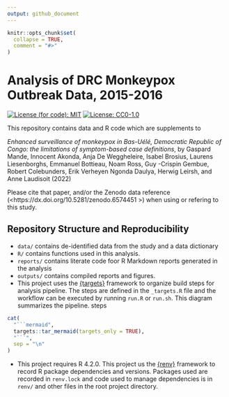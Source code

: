 ```yaml
---
output: github_document
---
```


<!-- README.md is generated from README.Rmd. Please edit that file -->

```r
knitr::opts_chunk$set(
  collapse = TRUE,
  comment = "#>"
)
```

# Analysis of DRC Monkeypox Outbreak Data, 2015-2016

[![License (for code): MIT](https://img.shields.io/badge/License (for code)-MIT-blue.svg)](https://opensource.org/licenses/MIT)
[![License: CC0-1.0](https://img.shields.io/badge/License (for data)-CC0_1.0-lightgrey.svg)](http://creativecommons.org/publicdomain/zero/1.0/)

This repository contains data and R code which are supplements to

_Enhanced surveillance of monkeypox in Bas-Uélé, Democratic Republic of Congo: the limitations of symptom-based case definitions_, by
Gaspard Mande, Innocent Akonda, Anja De Weggheleire, Isabel Brosius, Laurens Liesenborghs, Emmanuel Bottieau, Noam Ross, Guy -Crispin Gembue, Robert Colebunders, Erik Verheyen Ngonda Daulya, Herwig Leirsh, and Anne Laudisoit (2022)

Please cite that paper, and/or the Zenodo data reference (<https://dx.doi.org/10.5281/zenodo.6574451 >)
when using or refering to this study.

## Repository Structure and Reproducibility

-   `data/` contains de-identified data from the study and a data dictionary
-   `R/` contains functions used in this analysis. 
-   `reports/` contains literate code foor  R Markdown reports generated in the analysis
-   `outputs/` contains compiled reports and figures.
-   This project uses the [{targets}](https://wlandau.github.io/targets-manual/) 
    framework to organize build steps for analysis pipeline.  The steps are
    defined in the `_targets.R` file and the workflow can be executed by running
    `run.R` or `run.sh`. This diagram summarizes the pipeline. steps

```r
cat(
  "```mermaid",
  targets::tar_mermaid(targets_only = TRUE),
  "```",
  sep = "\n"
)
```
</details>


-   This project requires R 4.2.0. This project us the [{renv}](https://rstudio.github.io/renv/) framework to 
    record R package dependencies and versions. Packages used are recorded in 
    `renv.lock` and code used to manage dependencies is in `renv/` and other files
    in the root project directory.
